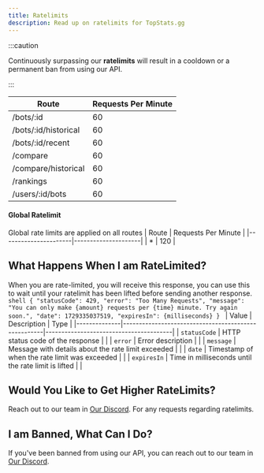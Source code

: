 ```yaml
---
title: Ratelimits
description: Read up on ratelimits for TopStats.gg
---
```



:::caution

Continuously surpassing our **ratelimits** will result in a cooldown or a permanent ban from using our API.

:::

| Route                | Requests Per Minute |
|----------------------|---------------------|
| /bots/:id            | 60                  |
| /bots/:id/historical | 60                  |
| /bots/:id/recent     | 60                  |
| /compare             | 60                  |
| /compare/historical  | 60                  |
| /rankings            | 60                  |
| /users/:id/bots      | 60                  |

#### Global Ratelimit
Global rate limits are applied on all routes
| Route                | Requests Per Minute |
|----------------------|---------------------|
| *                    | 120                 |

## What Happens When I am RateLimited?
When you are rate-limited, you will receive this response, you can use this to wait until your ratelimit has been lifted before sending another response.
<Tabs>
    <TabItem label="Response">
        ```shell
        {
            "statusCode": 429,
            "error": "Too Many Requests",
            "message": "You can only make {amount} requests per {time} minute. Try again soon.",
            "date": 1729335037519,
            "expiresIn": {milliseconds}
        }
        ```
    </TabItem>
    <TabItem label="Body">
        <Card>
        | Value        | Description                                         | Type                                   |
        |--------------|-----------------------------------------------------|----------------------------------------|
        | `statusCode` | HTTP status code of the response                    | <Badge text="number" variant="note" /> |
        | `error`      | Error description                                   | <Badge text="string" variant="note" /> |
        | `message`    | Message with details about the rate limit exceeded  | <Badge text="string" variant="note" /> |
        | `date`       | Timestamp of when the rate limit was exceeded       | <Badge text="number" variant="note" /> |
        | `expiresIn`  | Time in milliseconds until the rate limit is lifted | <Badge text="number" variant="note" /> |
        </Card>
    </TabItem>
</Tabs>


## Would You Like to Get Higher RateLimits?
Reach out to our team in [Our Discord](https://discord.com/invite/jjEauJXuZc). For any requests regarding ratelimits.

## I am Banned, What Can I Do?
If you've been banned from using our API, you can reach out to our team in [Our Discord](https://discord.com/invite/jjEauJXuZc).

